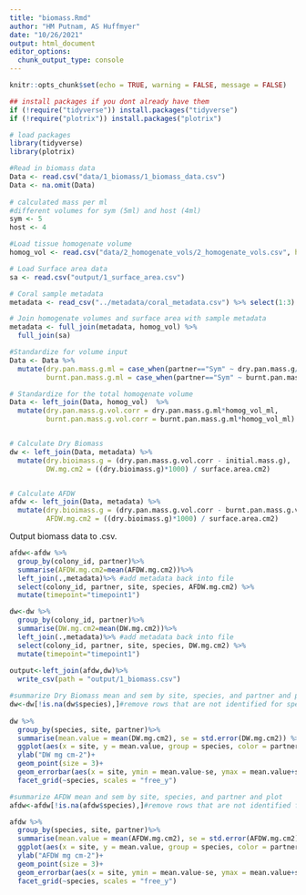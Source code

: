 ```yaml
---
title: "biomass.Rmd"
author: "HM Putnam, AS Huffmyer"
date: "10/26/2021"
output: html_document
editor_options: 
  chunk_output_type: console
---
```


```r
knitr::opts_chunk$set(echo = TRUE, warning = FALSE, message = FALSE)

## install packages if you dont already have them
if (!require("tidyverse")) install.packages("tidyverse")
if (!require("plotrix")) install.packages("plotrix")

# load packages
library(tidyverse)
library(plotrix)

```

```r
#Read in biomass data
Data <- read.csv("data/1_biomass/1_biomass_data.csv")
Data <- na.omit(Data)
  
# calculated mass per ml
#different volumes for sym (5ml) and host (4ml)
sym <- 5
host <- 4

#Load tissue homogenate volume
homog_vol <- read.csv("data/2_homogenate_vols/2_homogenate_vols.csv", header=TRUE)

# Load Surface area data
sa <- read.csv("output/1_surface_area.csv")

# Coral sample metadata
metadata <- read_csv("../metadata/coral_metadata.csv") %>% select(1:3)

# Join homogenate volumes and surface area with sample metadata
metadata <- full_join(metadata, homog_vol) %>%
  full_join(sa)

#Standardize for volume input
Data <- Data %>%
  mutate(dry.pan.mass.g.ml = case_when(partner=="Sym" ~ dry.pan.mass.g/sym, partner=="Host" ~dry.pan.mass.g/host),
         burnt.pan.mass.g.ml = case_when(partner=="Sym" ~ burnt.pan.mass.g/sym, partner=="Host" ~burnt.pan.mass.g/host))

# Standardize for the total homogenate volume
Data <- left_join(Data, homog_vol)  %>%
  mutate(dry.pan.mass.g.vol.corr = dry.pan.mass.g.ml*homog_vol_ml, 
         burnt.pan.mass.g.vol.corr = burnt.pan.mass.g.ml*homog_vol_ml)


# Calculate Dry Biomass
dw <- left_join(Data, metadata) %>%
  mutate(dry.bioimass.g = (dry.pan.mass.g.vol.corr - initial.mass.g),
         DW.mg.cm2 = ((dry.bioimass.g)*1000) / surface.area.cm2)


# Calculate AFDW
afdw <- left_join(Data, metadata) %>%
  mutate(dry.bioimass.g = (dry.pan.mass.g.vol.corr - burnt.pan.mass.g.vol.corr),
         AFDW.mg.cm2 = ((dry.bioimass.g)*1000) / surface.area.cm2)


```

Output biomass data to .csv.  

```r
afdw<-afdw %>%
  group_by(colony_id, partner)%>%
  summarise(AFDW.mg.cm2=mean(AFDW.mg.cm2))%>%
  left_join(.,metadata)%>% #add metadata back into file
  select(colony_id, partner, site, species, AFDW.mg.cm2) %>%
  mutate(timepoint="timepoint1")

dw<-dw %>% 
  group_by(colony_id, partner)%>%
  summarise(DW.mg.cm2=mean(DW.mg.cm2))%>%
  left_join(.,metadata)%>% #add metadata back into file
  select(colony_id, partner, site, species, DW.mg.cm2) %>%
  mutate(timepoint="timepoint1")
  
output<-left_join(afdw,dw)%>%
  write_csv(path = "output/1_biomass.csv")
```

```r
#summarize Dry Biomass mean and sem by site, species, and partner and plot
dw<-dw[!is.na(dw$species),]#remove rows that are not identified for species and site
  
dw %>% 
  group_by(species, site, partner)%>%
  summarise(mean.value = mean(DW.mg.cm2), se = std.error(DW.mg.cm2)) %>%
  ggplot(aes(x = site, y = mean.value, group = species, color = partner))+
  ylab("DW mg cm-2")+
  geom_point(size = 3)+
  geom_errorbar(aes(x = site, ymin = mean.value-se, ymax = mean.value+se), width = 0.5)+
  facet_grid(~species, scales = "free_y")


```

```r
#summarize AFDW mean and sem by site, species, and partner and plot
afdw<-afdw[!is.na(afdw$species),]#remove rows that are not identified for species and site

afdw %>% 
  group_by(species, site, partner)%>%
  summarise(mean.value = mean(AFDW.mg.cm2), se = std.error(AFDW.mg.cm2)) %>%
  ggplot(aes(x = site, y = mean.value, group = species, color = partner))+
  ylab("AFDW mg cm-2")+
  geom_point(size = 3)+
  geom_errorbar(aes(x = site, ymin = mean.value-se, ymax = mean.value+se), width = 0.5)+
  facet_grid(~species, scales = "free_y")


```
